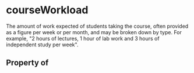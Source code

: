 # courseWorkload

The amount of work expected of students taking the course, often provided as a figure per week or per month, and may be broken down by type. For example, "2 hours of lectures, 1 hour of lab work and 3 hours of independent study per week".

## Property of



